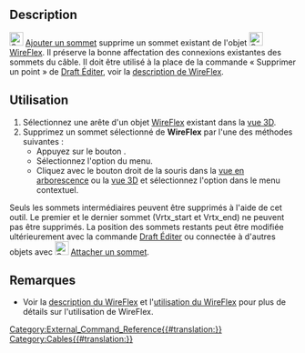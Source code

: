 <languages/>

{{Docnav/fr
|[[Cables_AddVertex/fr|Ajouter un sommet]]
|[[Cables_AttachVertex/fr|Attacher un sommet]]
|[[Cables_Workbench/fr|Cables]]
|IconL=Cables_AddVertex.svg
|IconR=Cables_AttachVertex.svg
|IconC=Cables_workbench_icon.svg
}}

{{GuiCommand/fr
|Name=Cables DelVertex
|Name/fr=Cables Supprimer un sommet
|MenuLocation=Cable Wires → Delete Vertex
|Workbenches=[[Cables_Workbench/fr|Cables]]
|Shortcut=
|Version=1.0
|SeeAlso=[[Cables_AddVertex/fr|Ajouter un sommet]]
}}

==Description==

[[Image:Cables_DelVertex.svg|24px]] [[Cables_DelVertex/fr|Ajouter un sommet]] supprime un sommet existant de l'objet [[Image:Cables_WireFlex.svg|24px]] [[Cables_WireFlex/fr|WireFlex]]. Il préserve la bonne affectation des connexions existantes des sommets du câble. Il doit être utilisé à la place de la commande « Supprimer un point » de [[Draft_Edit/fr|Draft Éditer]], voir la [[Cables_WireFlex/fr#Description|description de WireFlex]].

<span id="Usage"></span>
==Utilisation==

# Sélectionnez une arête d'un objet [[Cables_WireFlex/fr|WireFlex]] existant dans la [[3D_view/fr|vue 3D]].
# Supprimez un sommet sélectionné de '''WireFlex''' par l'une des méthodes suivantes :
#* Appuyez sur le bouton {{Button|[[Image:Cables_DelVertex.svg|16px]] [[Cables_DelVertex/fr|Delete Vertex]]}}.
#* Sélectionnez l'option {{MenuCommand|Cable Wires → [[Image:Cables_DelVertex.svg|16px]] Delete Vertex}} du menu.
#* Cliquez avec le bouton droit de la souris dans la [[Tree_view/fr|vue en arborescence]] ou la [[3D_view/fr|vue 3D]] et sélectionnez l'option {{MenuCommand|Cable Wires → [[Image:Cables_DelVertex.svg|16px]] Delete Vertex}} dans le menu contextuel.

Seuls les sommets intermédiaires peuvent être supprimés à l'aide de cet outil. Le premier et le dernier sommet (Vrtx_start et Vrtx_end) ne peuvent pas être supprimés. La position des sommets restants peut être modifiée ultérieurement avec la commande [[Draft_Edit/fr|Draft Éditer]] ou connectée à d'autres objets avec [[Image:Cables_AttachVertex.svg|24px]] [[Cables_AttachVertex/fr|Attacher un sommet]].

<span id="Notes"></span>
==Remarques==

* Voir la [[Cables_WireFlex/fr#Description|description du WireFlex]] et l'[[Cables_WireFlex/fr#Utilisation|utilisation du WireFlex]] pour plus de détails sur l'utilisation de WireFlex.


{{Docnav/fr
|[[Cables_AddVertex/fr|Ajouter un sommet]]
|[[Cables_AttachVertex/fr|Attacher un sommet]]
|[[Cables_Workbench/fr|Cables]]
|IconL=Cables_AddVertex.svg
|IconR=Cables_AttachVertex.svg
|IconC=Cables_workbench_icon.svg
}}

[[Category:External_Command_Reference{{#translation:}}]]
[[Category:Cables{{#translation:}}]]